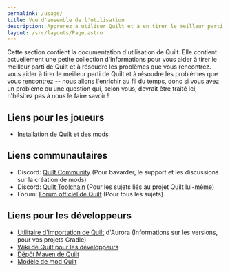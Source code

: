 ```yaml
---
permalink: /usage/
title: Vue d'ensemble de l'utilisation
description: Apprenez à utiliser Quilt et à en tirer le meilleur parti.
layout: /src/layouts/Page.astro
---
```


Cette section contient la documentation d'utilisation de Quilt. Elle contient actuellement une petite collection d'informations pour vous aider à tirer le meilleur parti de Quilt et à résoudre les problèmes que vous rencontrez.
vous aider à tirer le meilleur parti de Quilt et à résoudre les problèmes que vous rencontrez -- nous allons l'enrichir au fil du temps,
donc si vous avez un problème ou une question qui, selon vous, devrait être traité ici, n'hésitez pas à nous le faire savoir !

## Liens pour les joueurs

- [Installation de Quilt et des mods](/install)

## Liens communautaires

- Discord: [Quilt Community](https://discord.quiltmc.org) (Pour bavarder, le support et les discussions sur la création de mods)
- Discord: [Quilt Toolchain](https://discord.quiltmc.org/toolchain) (Pour les sujets liés au projet Quilt lui-même)
- Forum: [Forum officiel de Quilt](https://forum.quiltmc.org) (Pour tous les sujets)

## Liens pour les développeurs

- [Utilitaire d'importation de Quilt](https://lambdaurora.dev/tools/import_quilt.html) d'Aurora (Informations sur les versions, pour vos projets Gradle)
- [Wiki de Quilt pour les développeurs](https://modder.wiki.quiltmc.org)
- [Dépôt Maven de Quilt](https://maven.quiltmc.org)
- [Modèle de mod Quilt](https://github.com/QuiltMC/quilt-template-mod)
